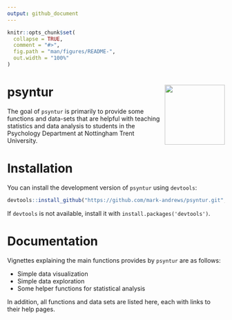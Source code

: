 ```yaml
---
output: github_document
---
```


<!-- README.md is generated from README.Rmd. Please edit that file -->

```r
knitr::opts_chunk$set(
  collapse = TRUE,
  comment = "#>",
  fig.path = "man/figures/README-",
  out.width = "100%"
)
```

# psyntur <img src='man/figures/logo.png' align="right" height="139" />

<!-- badges: start -->
<!-- badges: end -->

The goal of `psyntur` is primarily to provide some functions and data-sets that are helpful with teaching statistics and data analysis to students in the Psychology Department at Nottingham Trent University.

# Installation

You can install the development version of `psyntur` using `devtools`:

```r
devtools::install_github("https://github.com/mark-andrews/psyntur.git", upgrade = "never")
```
If `devtools` is not available, install it with `install.packages('devtools')`.

# Documentation

Vignettes explaining the main functions provides by `psyntur` are as follows:

* Simple data visualization
* Simple data exploration
* Some helper functions for statistical analysis

In addition, all functions and data sets are listed here, each with links to their help pages.
